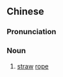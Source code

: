 {{also|草绳}}
==Chinese==
{{zh-forms|s=草绳}}

===Pronunciation===
{{zh-pron
|m=cǎoshéng
|cat=n
}}

===Noun===
{{zh-noun}}

# [[straw]] [[rope]]